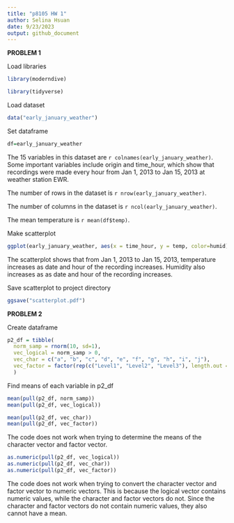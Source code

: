 ```yaml
---
title: "p8105 HW 1"
author: Selina Hsuan
date: 9/23/2023
output: github_document
---
```


**PROBLEM 1**

Load libraries
```r
library(moderndive)

library(tidyverse)
```

Load dataset
```r
data("early_january_weather")
```

Set dataframe
```r
df=early_january_weather 

```


The 15 variables in this dataset are `r colnames(early_january_weather)`. 
Some important variables include origin and time_hour, which show that recordings were made every hour from Jan 1, 2013 to Jan 15, 2013 at weather station EWR. 

The number of rows in the dataset is `r nrow(early_january_weather)`.

The number of columns in the dataset is `r ncol(early_january_weather)`.

The mean temperature is `r mean(df$temp)`.


Make scatterplot
```r
ggplot(early_january_weather, aes(x = time_hour, y = temp, color=humid)) + geom_point()

```


The scatterplot shows that from Jan 1, 2013 to Jan 15, 2013, temperature increases as date and hour of the recording increases. Humidity also increases as as date and hour of the recording increases. 


Save scatterplot to project directory
```r
ggsave("scatterplot.pdf")
```

**PROBLEM 2**

Create dataframe

```r
p2_df = tibble(
  norm_samp = rnorm(10, sd=1),
  vec_logical = norm_samp > 0,
  vec_char = c("a", "b", "c", "d", "e", "f", "g", "h", "i", "j"),
  vec_factor = factor(rep(c("Level1", "Level2", "Level3"), length.out = 10))
  )
```

Find means of each variable in p2_df

```r
mean(pull(p2_df, norm_samp))
mean(pull(p2_df, vec_logical))
```

```r
mean(pull(p2_df, vec_char))
mean(pull(p2_df, vec_factor))
```

The code does not work when trying to determine the means of the character vector and factor vector. 

```r
as.numeric(pull(p2_df, vec_logical))
as.numeric(pull(p2_df, vec_char))
as.numeric(pull(p2_df, vec_factor))
```

The code does not work when trying to convert the character vector and factor vector to numeric vectors. This is because the logical vector contains numeric values, while the character and factor vectors do not. Since the character and factor vectors do not contain numeric values, they also cannot have a mean. 


